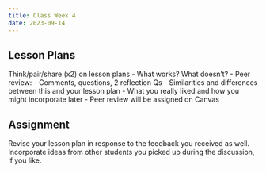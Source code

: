 ```yaml
---
title: Class Week 4
date: 2023-09-14
---
```



## Lesson Plans
Think/pair/share (x2) on lesson plans
- What works? What doesn't?
- Peer review:
  - Comments, questions, 2 reflection Qs
  - Similarities and differences between this and your lesson plan
  - What you really liked and how you might incorporate later
- Peer review will be assigned on Canvas

## Assignment

Revise your lesson plan in response to the feedback you received as well. Incorporate ideas from other students you picked up during the discussion, if you like.
